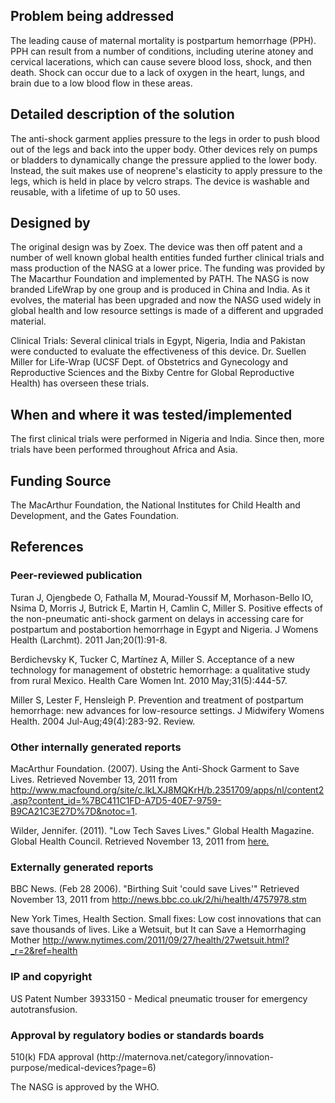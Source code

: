 {{Medical Device
|Health Topic=Maternal mortality
|Classification=Treatment
|Scope=Clinical trial
|Location=Africa, Asia
|Image=LifeWrap.png
}}
==Problem being addressed==
The leading cause of maternal mortality is postpartum hemorrhage (PPH). PPH can result from a number of conditions, including uterine atoney and cervical lacerations, which can cause severe blood loss, shock, and then death. Shock can occur due to a lack of oxygen in the heart, lungs, and brain due to a low blood flow in these areas.

==Detailed description of the solution==
The anti-shock garment applies pressure to the legs in order to push blood out of the legs and back into the upper body. Other devices rely on pumps or bladders to dynamically change the pressure applied to the lower body. Instead, the suit makes use of neoprene's elasticity to apply pressure to the legs, which is held in place by velcro straps. The device is washable and reusable, with a lifetime of up to 50 uses.

==Designed by==

The original design was by Zoex.  The device was then off patent and a number of well known global health entities funded further clinical trials and mass production of the NASG at a lower price.  The funding was provided by The Macarthur Foundation and implemented by PATH.  The NASG is now branded LifeWrap by one group and is produced in China and India.  As it evolves, the material has been upgraded and now the NASG used widely in global health and low resource settings is made of a different and upgraded material.


Clinical Trials:
Several clinical trials in Egypt, Nigeria, India and Pakistan were conducted to evaluate the effectiveness of this device. Dr. Suellen Miller for Life-Wrap (UCSF Dept. of Obstetrics and Gynecology and Reproductive Sciences and the Bixby Centre for Global Reproductive Health) has overseen these trials.

==When and where it was tested/implemented ==
The first clinical trials were performed in Nigeria and India. Since then, more trials have been performed throughout Africa and Asia.

==Funding Source==
The MacArthur Foundation, the National Institutes for Child Health and Development, and the Gates Foundation.

==References==
===Peer-reviewed publication===
Turan J, Ojengbede O, Fathalla M, Mourad-Youssif M, Morhason-Bello IO, Nsima D, Morris J, Butrick E, Martin H, Camlin C, Miller S. Positive effects of the non-pneumatic anti-shock garment on delays in accessing care for postpartum and postabortion hemorrhage in Egypt and Nigeria. J Womens Health (Larchmt). 2011 Jan;20(1):91-8.

Berdichevsky K, Tucker C, Martínez A, Miller S. Acceptance of a new technology for management of obstetric hemorrhage: a qualitative study from rural Mexico. Health Care Women Int. 2010 May;31(5):444-57.

Miller S, Lester F, Hensleigh P. Prevention and treatment of postpartum hemorrhage: new advances for low-resource settings. J Midwifery Womens Health. 2004 Jul-Aug;49(4):283-92. Review.

===Other internally generated reports===
MacArthur Foundation. (2007). Using the Anti-Shock Garment to Save Lives. Retrieved November 13, 2011 from http://www.macfound.org/site/c.lkLXJ8MQKrH/b.2351709/apps/nl/content2.asp?content_id=%7BC411C1FD-A7D5-40E7-9759-B9CA21C3E27D%7D&notoc=1.

Wilder, Jennifer. (2011). "Low Tech Saves Lives." Global Health Magazine. Global Health Council. Retrieved November 13, 2011 from [http://www.globalhealthmagazine.com/cover_stories/low-tech_solution_saves_lives here.]

===Externally generated reports===
BBC News. (Feb 28 2006). "Birthing Suit 'could save Lives'" Retrieved November 13, 2011 from http://news.bbc.co.uk/2/hi/health/4757978.stm

New York Times, Health Section. Small fixes: Low cost innovations that can save thousands of lives. Like a Wetsuit, but It can Save a Hemorrhaging Mother
http://www.nytimes.com/2011/09/27/health/27wetsuit.html?_r=2&ref=health

===IP and copyright===
US Patent Number 3933150 - Medical pneumatic trouser for emergency autotransfusion.

===Approval by regulatory bodies or standards boards===
510(k) FDA approval (http://maternova.net/category/innovation-purpose/medical-devices?page=6)



The NASG is approved by the WHO.